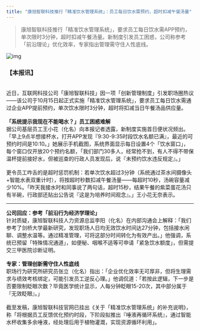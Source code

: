 ```yaml
---
title: "康旭智联科技推行「精准饮水管理系统」：员工每日饮水需预约，超时扣减午餐汤量"
---
```


>康旭智联科技推行「精准饮水管理系统」，要求员工每日饮水需APP预约，单次限时3分钟，超时扣减午餐汤量。新制度引发员工困惑，公司称参考「前沿理论」优化效率，专家指出管理需守住人性底线。
<!-- truncate -->

![img](./img.png)

<h3>【本报讯】</h3><br/>近日，互联网科技公司「康旭智联科技」因一项「创新管理制度」引发职场圈热议——该公司于10月15日起正式实施「精准饮水管理系统」，要求员工每日饮水需通过企业APP提前预约，单次饮水限时3分钟，超时将扣减当日午餐汤品供应量。<br/><br/><b>「系统提示我现在不能喝水？」员工困惑难解</b><br/>据公司基层员工王小花（化名）向本报记者透露，新制度实施首日便状况频出。「早上9点半想接杯水，打开APP发现『9:30-9:35时段饮水名额已满』，最近的可预约时间是10:10。」她展示手机截图，系统界面显示每日设置4个「饮水窗口」，每个窗口仅开放20个预约名额，「我们部门30多人，经常抢不到，有人不得不带保温杯提前接好水，但被巡查的行政人员发现后，说『未预约饮水违反规定』。」<br/><br/>更令员工咋舌的是超时惩罚机制：若单次饮水超过3分钟（系统通过茶水间摄像头+智能水表双重计时），将按超时秒数扣减午餐汤量——每超时10秒，汤碗容量减少10%。「昨天我接水时和同事说了两句话，超时15秒，结果午餐的紫菜蛋花汤只有半碗，行政部还贴出公告说『这是为培养时间观念』。」王小花无奈表示。<br/><hr/><b>公司回应：参考「前沿行为经济学理论」</b><br/>针对质疑，康旭智联科技人力资源总监李阳（化名）在内部沟通会上解释：「我们参考了剑桥大学最新研究，发现职场人日均无效饮水时间达27分钟，包括接水闲聊、调整水温等。通过精准管理，可将这部分时间转化为有效产出。」他强调，系统已预留「特殊情况通道」，如便秘、咽喉不适等可申请「紧急饮水额度」，但需提交三甲医院诊断证明。<br/><br/><b>专家：管理创新需守住人性底线</b><br/>职场行为研究所研究员张立（化名）指出：「企业优化效率无可厚非，但将生理需求与绩效考核绑定，可能引发员工逆反心理。」他调侃道：「若按此逻辑，下一步是否要限制眨眼次数？毕竟医学统计显示，人每分钟眨眼15-20次，其中部分属于『无效眨眼』。」<br/><br/>截至发稿，康旭智联科技官网已挂出《关于「精准饮水管理系统」的补充说明》，称「将根据员工反馈优化预约时段，下阶段拟推出『唾液再循环系统』，通过智能水杯收集多余唾液，经处理后用于植物灌溉，实现资源循环利用」。
